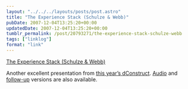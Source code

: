 ```yaml
---
layout: "../../../layouts/posts/post.astro"
title: "The Experience Stack (Schulze & Webb)"
pubDate: 2007-12-04T13:25:20+00:00
updatedDate: 2007-12-04T13:25:20+00:00
tumblr_permalink: /post/20793271/the-experience-stack-schulze-webb
tags: ["linklog"]
format: "link"
---
```


[The Experience Stack (Schulze & Webb)][1]

Another excellent presentation from [this year’s dConstruct](http://2007.dconstruct.org/). [Audio](http://2007.dconstruct.org/podcast/06-Matt-Webb.mp3) and [follow-up](http://schulzeandwebb.com/blog/2007/09/09/the-experience-stack-revisited/) versions are also available.

[1]: http://schulzeandwebb.com/2007/stack/

